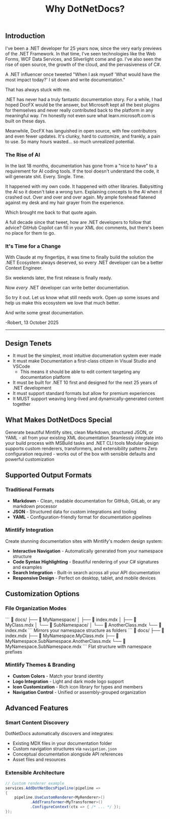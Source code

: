 ﻿---
title: Why DotNetDocs?
sidebarTitle: Why DotNetDocs?
description: by Robert McLaws - Former Microsoft MVP and CEO of CloudNimble
icon: square-question
---

## Introduction

I've been a .NET developer for 25 years now, since the very early previews of the .NET Framework. In that time, I've seen technologies like the Web Forms, 
WCF Data Services, and Silverlight come and go. I've also seen the rise of open source, the growth of the cloud, and the pervasiveness of C#.

A .NET influencer once tweeted "When I ask myself 'What would have the most impact today?' I sit down and write documentation."

That has always stuck with me.

.NET has never had a truly fantastic documentation story. For a while, I had hoped DocFX would be the answer, but Microsoft kept all the best plugins for themselves and never
really contributed back to the platform in any meaningful way. I'm honestly not even sure what learn.microsoft.com is built on these days.

Meanwhile, DocFX has languished in open source, with few contributors and even fewer updates. It's clunky, hard to customize, and frankly, a pain to use. So many hours wasted... 
so much unrealized potential.

### The Rise of AI

In the last 18 months, documentation has gone from a "nice to have" to a requirement for AI coding tools. If the tool doesn't understand the code, it will generate shit.
Every. Single. Time.

It happened with my own code. It happened with other libraries. Babysitting the AI so it doesn't take a wrong turn. Explaining concepts to the AI when it crashed out. Over and over 
and over again. My ample forehead flatened against my desk and my hair grayer from the experience.

Which brought me back to that quote again.

A full decade since that tweet, how are .NET developers to follow that advice? GitHub Copilot can fill in your XML doc comments, but there's been
no place for them to go.

### It's Time for a Change

With Claude at my fingertips, it was time to finally build the solution the .NET Ecosystem always deserved, so every .NET developer can be a better Context Engineer.

Six weekends later, the first release is finally ready.

Now *every* .NET developer can write better documentation.

So try it out. Let us know what still needs work. Open up some issues and help us make this ecosystem we love that much better.

And write some great documentation.

-Robert, 13 October 2025

---

## Design Tenets

- It must be the simplest, most intuitive documenation system ever made
- It must make Documentation a first-class citizen in Visual Studio and VSCode
  - This means it should be able to edit content targeting any documentation platform
- It must be built for .NET 10 first and designed for the next 25 years of .NET development
- It must support standard formats but allow for premium experiences
- It MUST support weaving long-lived and dynamically-generated content together

##  What Makes DotNetDocs Special

<CardGroup cols={4}>
  <Card title="Multiple Output Formats" icon="palette">
    Generate beautiful Mintlify sites, clean Markdown, structured JSON, or YAML - all from your existing XML documentation
  </Card>
  <Card title="MSBuild Integration" icon="gear">
    Seamlessly integrate into your build process with MSBuild tasks and .NET CLI tools
  </Card>
  <Card title="Flexible Architecture" icon="cubes">
    Modular design supports custom renderers, transformers, and extensibility patterns
  </Card>
  <Card title="Developer-First" icon="code">
    Zero configuration required - works out of the box with sensible defaults and powerful customization
  </Card>
</CardGroup>

## Supported Output Formats

### Traditional Formats
- **Markdown** - Clean, readable documentation for GitHub, GitLab, or any markdown processor
- **JSON** - Structured data for custom integrations and tooling
- **YAML** - Configuration-friendly format for documentation pipelines

### Mintlify Integration
Create stunning documentation sites with Mintlify's modern design system:
- **Interactive Navigation** - Automatically generated from your namespace structure
- **Code Syntax Highlighting** - Beautiful rendering of your C# signatures and examples
- **Search Integration** - Built-in search across all your API documentation
- **Responsive Design** - Perfect on desktop, tablet, and mobile devices

## Customization Options

### File Organization Modes
<Tabs>
  <Tab title="Folder Mode">
    ```
    📁 docs/
    ├── 📁 MyNamespace/
    │   ├── 📄 index.mdx
    │   ├── 📄 MyClass.mdx
    │   └── 📁 SubNamespace/
    │       └── 📄 AnotherClass.mdx
    └── 📄 index.mdx
    ```
    Mirrors your namespace structure as folders
  </Tab>

  <Tab title="File Mode">
    ```
    📁 docs/
    ├── 📄 index.mdx
    ├── 📄 MyNamespace.MyClass.mdx
    ├── 📄 MyNamespace.SubNamespace.AnotherClass.mdx
    └── 📄 MyNamespace.SubNamespace.mdx
    ```
    Flat structure with namespace prefixes
  </Tab>
</Tabs>

### Mintlify Themes & Branding
- **Custom Colors** - Match your brand identity
- **Logo Integration** - Light and dark mode logo support
- **Icon Customization** - Rich icon library for types and members
- **Navigation Control** - Unified or assembly-grouped organization

## Advanced Features

### Smart Content Discovery
DotNetDocs automatically discovers and integrates:
- Existing MDX files in your documentation folder
- Custom navigation structures via `navigation.json`
- Conceptual documentation alongside API references
- Asset files and resources

### Extensible Architecture
```csharp
// Custom renderer example
services.AddDotNetDocsPipeline(pipeline =>
{
    pipeline.UseCustomRenderer<MyRenderer>()
           .AddTransformer<MyTransformer>()
           .ConfigureContext(ctx => { /* ... */ });
});
```
